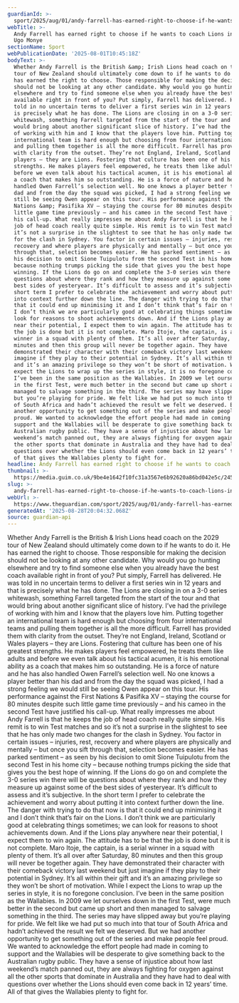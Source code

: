 ```yaml
---
guardianId: >-
  sport/2025/aug/01/andy-farrell-has-earned-right-to-choose-if-he-wants-to-coach-lions-in-2029
webTitle: >-
  Andy Farrell has earned right to choose if he wants to coach Lions in 2029 |
  Ugo Monye
sectionName: Sport
webPublicationDate: '2025-08-01T10:45:18Z'
bodyText: >-
  Whether Andy Farrell is the British &amp; Irish Lions head coach on the 2029
  tour of New Zealand should ultimately come down to if he wants to do it. He
  has earned the right to choose. Those responsible for making the decision
  should not be looking at any other candidate. Why would you go hunting
  elsewhere and try to find someone else when you already have the best coach
  available right in front of you? Put simply, Farrell has delivered. He was
  told in no uncertain terms to deliver a first series win in 12 years and that
  is precisely what he has done. The Lions are closing in on a 3-0 series
  whitewash, something Farrell targeted from the start of the tour and that
  would bring about another significant slice of history. I’ve had the privilege
  of working with him and I know that the players love him. Putting together an
  international team is hard enough but choosing from four international teams
  and pulling them together is all the more difficult. Farrell has provided them
  with clarity from the outset. They’re not England, Ireland, Scotland or Wales
  players – they are Lions. Fostering that culture has been one of his greatest
  strengths. He makes players feel empowered, he treats them like adults and
  before we even talk about his tactical acumen, it is his emotional ability as
  a coach that makes him so outstanding. He is a force of nature and he has also
  handled Owen Farrell’s selection well. No one knows a player better than his
  dad and from the day the squad was picked, I had a strong feeling we would
  still be seeing Owen appear on this tour. His performance against the First
  Nations &amp; Pasifika XV – staying the course for 80 minutes despite such
  little game time previously – and his cameo in the second Test have justified
  his call-up. What really impresses me about Andy Farrell is that he keeps the
  job of head coach really quite simple. His remit is to win Test matches and so
  it’s not a surprise in the slightest to see that he has only made two changes
  for the clash in Sydney. You factor in certain issues – injuries, rest,
  recovery and where players are physically and mentally – but once you sift
  through that, selection becomes easier. He has parked sentiment – as seen by
  his decision to omit Sione Tuipulotu from the second Test in his home city –
  because nothing trumps picking the side that gives you the best hope of
  winning. If the Lions do go on and complete the 3-0 series win there will be
  questions about where they rank and how they measure up against some of the
  best sides of yesteryear. It’s difficult to assess and it’s subjective. In the
  short term I prefer to celebrate the achievement and worry about putting it
  into context further down the line. The danger with trying to do that now is
  that it could end up minimising it and I don’t think that’s fair on the Lions.
  I don’t think we are particularly good at celebrating things sometimes; we can
  look for reasons to shoot achievements down. And if the Lions play anywhere
  near their potential, I expect them to win again. The attitude has to be that
  the job is done but it is not complete. Maro Itoje, the captain, is a serial
  winner in a squad with plenty of them. It’s all over after Saturday, 80
  minutes and then this group will never be together again. They have
  demonstrated their character with their comeback victory last weekend but just
  imagine if they play to their potential in Sydney. It’s all within their gift
  and it’s an amazing privilege so they won’t be short of motivation. While I
  expect the Lions to wrap up the series in style, it is no foregone conclusion.
  I’ve been in the same position as the Wallabies. In 2009 we let ourselves down
  in the first Test, were much better in the second but came up short and then
  managed to salvage something in the third. The series may have slipped away
  but you’re playing for pride. We felt like we had put so much into that tour
  of South Africa and hadn’t achieved the result we felt we deserved. But we had
  another opportunity to get something out of the series and make people feel
  proud. We wanted to acknowledge the effort people had made in coming to
  support and the Wallabies will be desperate to give something back to the
  Australian rugby public. They have a sense of injustice about how last
  weekend’s match panned out, they are always fighting for oxygen against all
  the other sports that dominate in Australia and they have had to deal with
  questions over whether the Lions should even come back in 12 years’ time. All
  of that gives the Wallabies plenty to fight for.
headline: Andy Farrell has earned right to choose if he wants to coach Lions in 2029
thumbnail: >-
  https://media.guim.co.uk/9be4e1642f10fc31a3567e6b92620a86bd042e5c/2453_375_5292_4234/500.jpg
slug: >-
  andy-farrell-has-earned-right-to-choose-if-he-wants-to-coach-lions-in-2029-or-ugo-monye
webUrl: >-
  https://www.theguardian.com/sport/2025/aug/01/andy-farrell-has-earned-right-to-choose-if-he-wants-to-coach-lions-in-2029
generatedAt: '2025-08-28T20:04:32.068Z'
source: guardian-api
---
```

Whether Andy Farrell is the British &amp; Irish Lions head coach on the 2029 tour of New Zealand should ultimately come down to if he wants to do it. He has earned the right to choose. Those responsible for making the decision should not be looking at any other candidate. Why would you go hunting elsewhere and try to find someone else when you already have the best coach available right in front of you? Put simply, Farrell has delivered. He was told in no uncertain terms to deliver a first series win in 12 years and that is precisely what he has done. The Lions are closing in on a 3-0 series whitewash, something Farrell targeted from the start of the tour and that would bring about another significant slice of history. I’ve had the privilege of working with him and I know that the players love him. Putting together an international team is hard enough but choosing from four international teams and pulling them together is all the more difficult. Farrell has provided them with clarity from the outset. They’re not England, Ireland, Scotland or Wales players – they are Lions. Fostering that culture has been one of his greatest strengths. He makes players feel empowered, he treats them like adults and before we even talk about his tactical acumen, it is his emotional ability as a coach that makes him so outstanding. He is a force of nature and he has also handled Owen Farrell’s selection well. No one knows a player better than his dad and from the day the squad was picked, I had a strong feeling we would still be seeing Owen appear on this tour. His performance against the First Nations &amp; Pasifika XV – staying the course for 80 minutes despite such little game time previously – and his cameo in the second Test have justified his call-up. What really impresses me about Andy Farrell is that he keeps the job of head coach really quite simple. His remit is to win Test matches and so it’s not a surprise in the slightest to see that he has only made two changes for the clash in Sydney. You factor in certain issues – injuries, rest, recovery and where players are physically and mentally – but once you sift through that, selection becomes easier. He has parked sentiment – as seen by his decision to omit Sione Tuipulotu from the second Test in his home city – because nothing trumps picking the side that gives you the best hope of winning. If the Lions do go on and complete the 3-0 series win there will be questions about where they rank and how they measure up against some of the best sides of yesteryear. It’s difficult to assess and it’s subjective. In the short term I prefer to celebrate the achievement and worry about putting it into context further down the line. The danger with trying to do that now is that it could end up minimising it and I don’t think that’s fair on the Lions. I don’t think we are particularly good at celebrating things sometimes; we can look for reasons to shoot achievements down. And if the Lions play anywhere near their potential, I expect them to win again. The attitude has to be that the job is done but it is not complete. Maro Itoje, the captain, is a serial winner in a squad with plenty of them. It’s all over after Saturday, 80 minutes and then this group will never be together again. They have demonstrated their character with their comeback victory last weekend but just imagine if they play to their potential in Sydney. It’s all within their gift and it’s an amazing privilege so they won’t be short of motivation. While I expect the Lions to wrap up the series in style, it is no foregone conclusion. I’ve been in the same position as the Wallabies. In 2009 we let ourselves down in the first Test, were much better in the second but came up short and then managed to salvage something in the third. The series may have slipped away but you’re playing for pride. We felt like we had put so much into that tour of South Africa and hadn’t achieved the result we felt we deserved. But we had another opportunity to get something out of the series and make people feel proud. We wanted to acknowledge the effort people had made in coming to support and the Wallabies will be desperate to give something back to the Australian rugby public. They have a sense of injustice about how last weekend’s match panned out, they are always fighting for oxygen against all the other sports that dominate in Australia and they have had to deal with questions over whether the Lions should even come back in 12 years’ time. All of that gives the Wallabies plenty to fight for.
